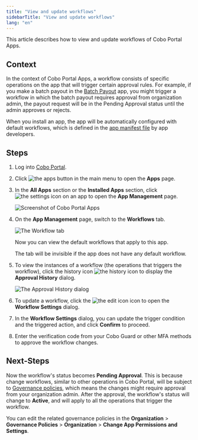 ```yaml
---
title: "View and update workflows"
sidebarTitle: "View and update workflows"
lang: "en"
---
```


This article describes how to view and update workflows of Cobo Portal Apps.

## Context
In the context of Cobo Portal Apps, a workflow consists of specific operations on the app that will trigger certain approval rules. For example, if you make a batch payout in the [Batch Payout](/en/apps/batch-payouts/introduction) app, you might trigger a workflow in which the batch payout requires approval from organization admin, the payout request will be in the Pending Approval status until the admin approves or rejects. 

When you install an app, the app will be automatically configured with default workflows, which is defined in the [app manifest file](https://www.cobo.com/developers/v2/apps/build-app#configure-the-manifest-file) by app developers.

## Steps

1. Log into [Cobo Portal](https://portal.cobo.com/login).

2. Click <img src="/en/images/common/icon_apps.svg" className="icon" alt="the apps button"></img> in the main menu to open the **Apps** page.

3. In the **All Apps** section or the **Installed Apps** section, click <img src="/en/images/common/icon_advanced.svg" className="icon" alt="the settings icon"></img> on an app to open the **App Management** page.

    <img src="/en/images/portal-apps/app-overview-installed.png" className="screenshot_full_screen" alt="Screenshot of Cobo Portal Apps" />

4. On the **App Management** page, switch to the **Workflows** tab.

    <img src="/en/images/portal-apps/batch-payouts/workflow_tab.png" className="screenshot_full_screen" alt="The Workflow tab" />

    Now you can view the default workflows that apply to this app.

    <Note>The tab will be invisible if the app does not have any default workflow.</Note>

5. To view the instances of a workflow (the operations that triggers the workflow), click the history icon <img src="/en/images/portal-apps/batch-payouts/icon_history.svg" className="icon" alt="the history icon" /> to display the **Approval History** dialog.

    <img src="/en/images/portal-apps/batch-payouts/history.png" className="screenshot_full_screen" alt="The Approval History dialog" />

6. To update a workflow, click the <img src="/en/images/common/icon_edit.svg" className="icon" alt="the edit icon"></img> icon to open the **Workflow Settings** dialog.
7. In the **Workflow Settings** dialog, you can update the trigger condition and the triggered action, and click **Confirm** to proceed.
8. Enter the verification code from your Cobo Guard or other MFA methods to approve the workflow changes.

## Next-Steps
Now the workflow's status becomes **Pending Approval**. This is because change workflows, similar to other operations in Cobo Portal, will be subject to [Governance policies](/en/portal/risk-controls/governance-policies), which means the changes might require approval from your organization admin. After the approval, the workflow's status will change to **Active**, and will apply to all the operations that trigger the workflow.

<Note>You can edit the related governance policies in the **Organization** > **Governance Policies** > **Organization** > **Change App Permissions and Settings**.</Note>

